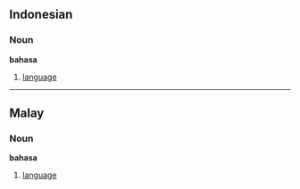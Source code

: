 ==Indonesian==
===Noun===
'''bahasa'''

#[[language]]

----

==Malay==
===Noun===
'''bahasa'''

#[[language]]
